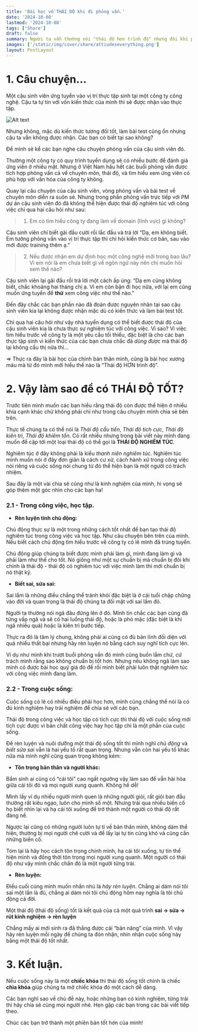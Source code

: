 ```yaml
---
title: 'Bài học về THÁI ĐỘ khi đi phỏng vấn.'
date: '2024-10-08'
lastmod: '2024-10-08'
tags: ['Share']
draft: false
summary: Người ta vẫn thường nói "thái độ hơn trình độ" nhưng đôi khi phải đặt trong hoàn cảnh cụ thể, trải qua chúng ta mới thấm tại sao người ta lại nói vậy. Hôm nay, mình sẽ chia sẻ với các bạn câu chuyện của chính mình về bài học quan trọng này.
images: ['/static/img/cover/share/attiudeseverything.png']
layout: PostLayout
---
```


<TOCInline toc={props.toc} asDisclosure toHeading={3} />

# 1. Câu chuyện...

Một cậu sinh viên ứng tuyển vào vị trí thực tập sinh tại một công ty công nghệ. Cậu ta tự tin với vốn kiến thức của mình thì sẽ được nhận vào thực tập.

![Alt text](/static/img/share/attitude_more_aptitude_1.png 'image')

Nhưng không, mặc dù kiến thức tương đối tốt, làm bài test cũng ổn nhưng cậu ta vẫn không được nhận. Các bạn có biết tại sao không?

Để mình sẽ kể các bạn nghe câu chuyện phỏng vấn của cậu sinh viên đó.

Thường một công ty có quy trình tuyển dụng sẽ có nhiều bước để đánh giá ứng viên ở nhiều mặt. Nhưng ở Việt Nam hầu hết các buổi phỏng vấn được tích hợp phỏng vấn cả về chuyên môn, thái độ, và tìm hiểu xem ứng viên có phù hợp với văn hóa của công ty không.

Quay lại câu chuyện của cậu sinh viên, vòng phỏng vấn và bài test về chuyên môn diễn ra suôn sẻ. Nhưng trong phần phỏng vấn trực tiếp với PM dự án cậu sinh viên đó đã không thể hiện được thái độ nghiêm túc với công việc chỉ qua hai câu hỏi như sau:

> 1. Em có tìm hiểu công ty đang làm về domain (lĩnh vực) gì không?

Cậu sinh viên chỉ biết gãi đầu cười rồi lắc đầu và trả lời “Dạ, em không biết. Em tưởng phỏng vấn vào vị trí thực tập thì chỉ hỏi kiến thức cơ bản, sau vào mới được training thêm ạ.”

> 2. Nếu được nhận em dự định học một công nghệ mới trong bao lâu? Vì em nói là em chưa biết gì về ngôn ngữ này nên chị muốn hỏi xem thế nào?

Cậu sinh viên lại gãi đầu rồi trả lời một cách ấp úng: “Dạ em cũng không biết, chắc khoảng hai tháng chị ạ. Vì em còn bận đi học nữa, với lại em cũng muốn ứng tuyển để **thử** xem công việc như thế nào.”

Đến đây chắc các bạn phần nào đã đoán được nguyên nhân tại sao cậu sinh viên kia lại không được nhận mặc dù có kiến thức và làm bài test tốt.

Chỉ qua hai câu hỏi như vậy nhà tuyển dụng có thể biết được thái độ của cậu sinh viên kia là chưa thực sự nghiêm túc với công việc. Vì sao? Vì việc tìm hiểu trước về công ty là một yêu cầu tối thiểu, đặc biệt là cho các bạn thực tập sinh vì kiến thức của các bạn chưa chắc đã _dùng được_ mà thái độ lại không cầu thị nữa thì...

=> Thực ra đây là bài học của chính bản thân mình, cũng là bài học xương máu mà từ đó mình mới hiểu thế nào là “Thái độ HƠN trình độ”.

# 2. Vậy làm sao để có THÁI ĐỘ TỐT?

Trước tiên mình muốn các bạn hiểu rằng thái độ còn được thể hiện ở nhiều khía cạnh khác chứ không phải chỉ như trong câu chuyện mình chia sẻ bên trên.

Thực tế chúng ta có thể nói là _Thái độ cầu tiến_, _Thái độ tích cực_, _Thái độ kiên trì_, _Thái độ khiêm tốn_. Có rất nhiều nhưng trong bài viết này mình đang muốn đề cập tới một loại thái độ có thể gọi là **THÁI ĐỘ NGHIÊM TÚC**.

Nghiêm túc ở đây không phải là kiểu _thanh niên nghiêm túc_. Nghiêm túc mình muốn nói ở đây đơn giản là cách cư xử, cách hành xử trong công việc nói riêng và cuộc sống nói chung từ đó thể hiện bạn là một người có trách nhiệm.

Sau đây là một vài chia sẻ cũng như là kinh nghiệm của mình, hi vọng sẽ góp thêm một góc nhìn cho các bạn ha!

### 2.1 - Trong công việc, học tập.

- **Rèn luyện tính chủ động:**

Chủ động thực sự là một trong những cách tốt nhất để bạn tạo thái độ nghiêm túc trong công việc và học tập. Như câu chuyện bên trên của mình. Nếu biết cách chủ động tìm hiểu trước về công ty có lẽ mình đã trúng tuyển.

Chủ động giúp chúng ta biết được mình phải làm gì, mình đang làm gì và phải làm như thế cho tốt. Nó giống như một sự chuẩn bị mà chuẩn bị đôi khi chính là thái độ - thái độ có nghiêm túc với việc mình làm thì mới chuẩn bị nó thật kỹ.

- **Biết sai, sửa sai:**

Sai lầm là những điều chẳng thể tránh khỏi đặc biệt là ở cái tuổi chập chững vào đời và quan trọng là thái độ chúng ta đối mặt với sai lầm đó.

Người ta thường nói ngã đâu đứng lên ở đó. Mình tin chắc các bạn cũng đã từng vấp ngã và sẽ có hai luồng thái độ, hoặc là phó mặc (đặc biệt là khi ngã nhiều quá) hoặc là kiên trì bước tiếp.

Thực ra đó là tâm lý chung, không phải ai cũng có đủ bản lĩnh đối diện với quá nhiều thất bại nhưng hãy rèn luyện nó bằng cách suy nghĩ tích cực lên.

Ví dụ như mình khi trượt buổi phỏng vấn đó mình cũng buồn lắm chứ, cứ trách mình rằng sao không chuẩn bị tốt hơn. Nhưng nếu không ngã làm sao mình có được bài học quý giá đó để rồi mình biết phải luôn thật nghiêm túc với công việc mình đang làm.

### 2.2 - Trong cuộc sống:

Cuộc sống có lẽ có nhiều điều phải học hơn, mình cũng chẳng thể nói là có đủ kinh nghiệm hay trải nghiệm để chia sẻ với các bạn.

Thái độ trong công việc và học tập có tích cực thì thái độ với cuộc sống mới tích cực được vì bản chất công việc hay học tập chỉ là một phần của cuộc sống.

Để rèn luyện và nuôi dưỡng một thái độ sống tốt thì mình nghĩ _chủ động_ và _biết sửa sai_ vẫn là hai yếu tố rất quan trọng. Nhưng vẫn còn hai yếu tố khác nữa mà mình nghĩ cũng quan trọng không kém:

- **Tôn trọng bản thân và người khác:**

Bẩm sinh ai cũng có “cái tôi” cao ngất ngưởng vậy làm sao để vẫn hài hòa giữa cái tôi đó và mọi người xung quanh. Không hề dễ!

Mình lấy ví dụ nhiều người mình quen là những người giỏi, rất giỏi ban đầu thường rất kiêu ngạo, luôn cho mình số một. Nhưng trải qua nhiều biến cố họ biết nhìn lại và hạ cái tôi xuống để trở thành một người có thái độ rất đáng nể.

Ngược lại cũng có những người luôn tự ti về bản thân mình, không dám thể hiện, thường bị mọi người chê cười và để lấy lại tự tin cũng khó và cũng cần những biến cố.

Tóm lại là hãy học cách tôn trọng chính mình, hạ cái tôi xuống, tự tin thể hiện mình và đồng thời tôn trọng mọi người xung quanh. Một người có thái độ như vậy mình chắc chắn đó là một người từng trải.

- **Rèn luyện:**

Điều cuối cùng mình muốn nhắn nhủ là _hãy rèn luyện_. Chẳng ai dám nói tôi sai một lần là đủ, chẳng ai dám nói tôi chủ động hôm nay nghĩa là tôi chủ động cả đời.

Một thái độ (thái độ sống) tốt là kết quả của cả một quá trình **sai -> sửa -> rút kinh nghiệm -> rèn luyện**

Chẳng mấy ai mới sinh ra đã thắng được cái “bản năng” của mình. Vì vậy hãy rèn luyện mỗi ngày để chúng ta đón nhận, nhìn nhận cuộc sống này bằng một thái độ tốt nhất.

# 3. Kết luận.

Nếu cuộc sống này là một **chiếc khóa** thì thái độ sống tốt chính là chiếc **chìa khóa** giúp chúng ta mở chiếc khóa đó một cách dễ dàng.

Các bạn nghĩ sao về chủ đề này, hoặc những bạn có kinh nghiệm, từng trải thì hãy chia sẻ cùng mọi người nhé. Hẹn gặp các bạn trong các bài viết tiếp theo.

Chúc các bạn trở thành một phiên bản tốt hơn của mình!
